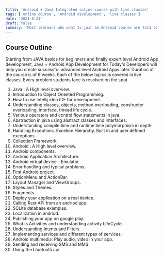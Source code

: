 ```yaml
---
title: 'Android + Java Integrated online course with live classes'
tags: ['online course', 'Android development', 'live classes']
date: '2021-8-21'
draft: false
summary: 'Most learners who want to join an Android course are told to first go learn Java. However, not with this online course. From basics of JAVA to Android App Development, this course covers it all..'
---
```


## Course Outline

Starting from JAVA basics for beginners and finally expert level Android App development, Java + Android App Development for Today's Developers will help you create successful advanced level Android Apps later.
Duration of the course is of 6 weeks. Each of the below topics is covered in live classes. Every problem students face is resolved on the spot.

1. Java : A High level overview.
2. Introduction to Object Oriented Programming.
3. How to use Intellij idea IDE for development.
4. Understanding classes, objects, method overloading, constructor overloading, interface, thread life cycle.
5. Various operators and control flow statements in java.
6. Abstraction in java using abstract classes and interfaces.
7. Understanding compile time and runtime time polymorphism in depth.
8. Handling Exceptions. Excetion Hierarchy. Built in and user defined exceptions.
9. Collection Framework.
10. Android : A High level overview.
11. Android components.
12. Android Application Architecture.
13. Android virtual device - Emulator.
14. Error handling and typical problems.
15. First Android project.
16. OptionMenu and ActionBar.
17. Layout Manager and ViewGroups.
18. Styles and Themes.
19. Fragments.
20. Deploy your application on a real device.
21. Calling Rest API from an andriod app.
22. SQLite database examples.
23. Localization in andriod.
24. Publishing your app on google play.
25. What is Activities and understanding activity LifeCycle.
26. Understanding Intents and Filters.
27. Implementing services and different types of services.
28. Android multimedia: Play audio, video in your app.
29. Sending and receiving SMS and MMS.
30. Using the bluetooth api.
